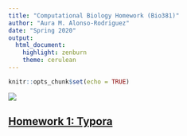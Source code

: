 ```yaml
---
title: "Computational Biology Homework (Bio381)"
author: "Aura M. Alonso-Rodriguez"
date: "Spring 2020"
output: 
  html_document: 
    highlight: zenburn
    theme: cerulean
---
```


```r
knitr::opts_chunk$set(echo = TRUE)
```


![](https://aurapr15.github.io/AlonsoRodzBio381/20190928_124334.jpg)



## [Homework 1: Typora](TyporaPractice.html)